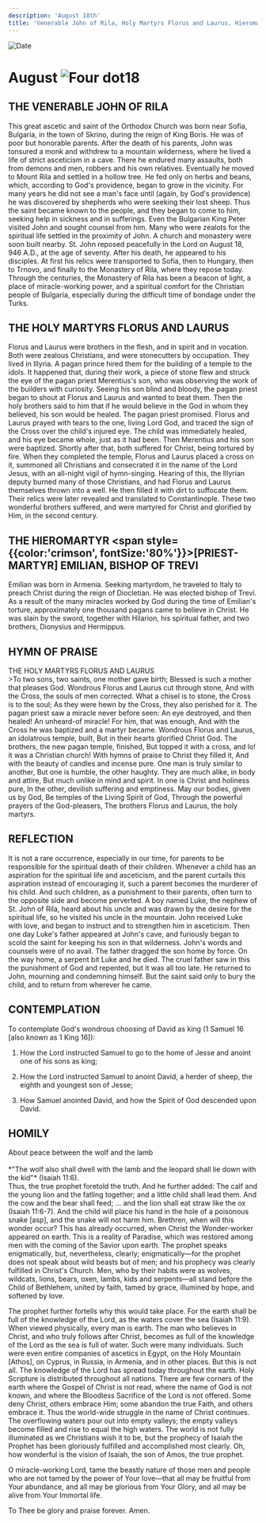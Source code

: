 ```yaml
---
description: 'August 18th'
title: 'Venerable John of Rila, Holy Martyrs Florus and Laurus, Hieromartyr Emilian, Bishop of Trevi'
---
```


<RunningHead />
<Image src="/title-imprint.png" height={68} width={50} alt="Date" className="title-imprint"/>

# <div id="date">August <Image className="four-dot" src="/four-dot.png" height={15} width={15} alt="Four dot" />18</div>

## THE VENERABLE JOHN OF RILA

This great ascetic and saint of the Orthodox Church was born near Sofia, Bulgaria, in the town of Skrino, during the reign of King Boris. He was of poor but honorable parents. After the death of his parents, John was tonsured a monk and withdrew to a mountain wilderness, where he lived a life of strict asceticism in a cave. There he endured many assaults, both from demons and men, robbers and his own relatives. Eventually he moved to Mount Rila and settled in a hollow tree. He fed only on herbs and beans, which, according to God's providence, began to grow in the vicinity. For many years he did not see a man's face until (again, by God's providence) he was discovered by shepherds who were seeking their lost sheep. Thus the saint became known to the people, and they began to come to him, seeking help in sickness and in sufferings. Even the Bulgarian King Peter visited John and sought counsel from him. Many who were zealots for the spiritual life settled in the proximity of John.  A church and monastery were soon built nearby. St. John reposed peacefully in the Lord on August 18, 946 A.D., at the age of seventy. After his death, he appeared to his disciples. At first his relics were transported to Sofia, then to Hungary, then to Trnovo, and finally to the Monastery of Rila, where they repose today. Through the centuries, the Monastery of Rila has been a beacon of light, a place of miracle-working power, and a spiritual comfort for the Christian people of Bulgaria, especially during the difficult time of bondage under the Turks.

## THE HOLY MARTYRS FLORUS AND LAURUS

Florus and Laurus were brothers in the flesh, and in spirit and in vocation. Both were zealous Christians, and were stonecutters by occupation. They lived in Illyria. A pagan prince hired them for the building of a temple to the idols. It happened that, during their work, a piece of stone flew and struck the eye of the pagan priest Merentius's son, who was observing the work of the builders with curiosity. Seeing his son blind and bloody, the pagan priest began to shout at Florus and Laurus and wanted to beat them. Then the holy brothers said to him that if he would believe in the God in whom they believed, his son would be healed. The pagan priest promised. Florus and Laurus prayed with tears to the one, living Lord God, and traced the sign of the Cross over the child's injured eye. The child was immediately healed, and his eye became whole, just as it had been. Then Merentius and his son were baptized. Shortly after that, both suffered for Christ, being tortured by fire. When they completed the temple, Florus and Laurus placed a cross on it, summoned all Christians and consecrated it in the name of the Lord Jesus, with an all-night vigil of hymn-singing. Hearing of this, the Illyrian deputy burned many of those Christians, and had Florus and Laurus themselves thrown into a well. He then filled it with dirt to suffocate them. Their relics were later revealed and translated to Constantinople. These two wonderful brothers suffered, and were martyred for Christ and glorified by Him, in the second century.

## THE HIEROMARTYR <span style={{color:'crimson', fontSize:'80%'}}>[PRIEST-MARTYR]</span> EMILIAN, BISHOP OF TREVI

Emilian was born in Armenia. Seeking martyrdom, he traveled to Italy to preach Christ during the reign of Diocletian. He was elected bishop of Trevi. As a result of the many miracles worked by God during the time of Emilian's torture, approximately one thousand pagans came to believe in Christ. He was slain by the sword, together with Hilarion, his spiritual father, and two brothers, Dionysius and Hermippus.


## HYMN OF PRAISE
<div style={{textAlign:'center', color:'crimson', fontWeight:'bold'}}>
THE HOLY MARTYRS FLORUS AND LAURUS
</div>
>To two sons, two saints, one mother gave birth;  
Blessed is such a mother that pleases God.  
Wondrous Florus and Laurus cut through stone,  
And with the Cross, the souls of men corrected.  
What a chisel is to stone, the Cross is to the soul;  
As they were hewn by the Cross, they also perished for it.  
The pagan priest saw a miracle never before seen:  
An eye destroyed, and then healed!  
An unheard-of miracle! For him, that was enough,  
And with the Cross he was baptized and a martyr became.  
Wondrous Florus and Laurus, an idolatrous temple, built,  
But in their hearts glorified Christ God.  
The brothers, the new pagan temple, finished,  
But topped it with a cross, and lo! it was a Christian church!  
With hymns of praise to Christ they filled it,  
And with the beauty of candles and incense pure.  
One man is truly similar to another,  
But one is humble, the other haughty.  
They are much alike, in body and attire,  
But much unlike in mind and spirit.  
In one is Christ and holiness pure,  
In the other, devilish suffering and emptiness.  
May our bodies, given us by God,  
Be temples of the Living Spirit of God,  
Through the powerful prayers of the God-pleasers,  
The brothers Florus and Laurus, the holy martyrs.  


## REFLECTION

It is not a rare occurrence, especially in our time, for parents to be responsible for the spiritual death of their children. Whenever a child has an aspiration for the spiritual life and asceticism, and the parent curtails this aspiration instead of encouraging it, such a parent becomes the murderer of his child. And such children, as a punishment to their parents, often turn to the opposite side and become perverted. A boy named Luke, the nephew of St. John of Rila, heard about his uncle and was drawn by the desire for the spiritual life, so he visited his uncle in the mountain. John received Luke with love, and began to instruct and to strengthen him in asceticism. Then one day Luke's father appeared at John's cave, and furiously began to scold the saint for keeping his son in that wilderness. John's words and counsels were of no avail. The father dragged the son home by force. On the way home, a serpent bit Luke and he died. The cruel father saw in this the punishment of God and repented, but it was all too late. He returned to John, mourning and condemning himself. But the saint said only to bury the child, and to return from wherever he came.


## CONTEMPLATION

To contemplate God's wondrous choosing of David as king (1 Samuel 16 [also known as 1 King 16]):

1. How the Lord instructed Samuel to go to the home of Jesse and anoint one of his sons as king;

2. How the Lord instructed Samuel to anoint David, a herder of sheep, the eighth and youngest son of Jesse;

3. How Samuel anointed David, and how the Spirit of God descended upon David.


## HOMILY
<div style={{textAlign:'center', color:'crimson', fontWeight:'bold'}}>
About peace between the wolf and the lamb
</div>
<br />
<div style={{textAlign:'right'}}>
*"The wolf also shall dwell with the lamb and the leopard shall lie down with the kid"* (Isaiah 11:6).
</div>
Thus, the true prophet foretold the truth. And he further added: The calf and the young lion and the fatling together; and a little child shall lead them. And the cow and the bear shall feed; … and the lion shall eat straw like the ox (Isaiah 11:6-7). And the child will place his hand in the hole of a poisonous snake [asp], and the snake will not harm him. Brethren, when will this wonder occur? This has already occurred, when Christ the Wonder-worker appeared on earth. This is a reality of Paradise, which was restored among men with the coming of the Savior upon earth. The prophet speaks enigmatically, but, nevertheless, clearly; enigmatically—for the prophet does not speak about wild beasts but of men; and his prophecy was clearly fulfilled in Christ's Church. Men, who by their habits were as wolves, wildcats, lions, bears, oxen, lambs, kids and serpents—all stand before the Child of Bethlehem, united by faith, tamed by grace, illumined by hope, and softened by love.

The prophet further fortells why this would take place. For the earth shall be full of the knowledge of the Lord, as the waters cover the sea (Isaiah 11:9). When viewed physically, every man is earth. The man who believes in Christ, and who truly follows after Christ, becomes as full of the knowledge of the Lord as the sea is full of water. Such were many individuals. Such were even entire companies of ascetics in Egypt, on the Holy Mountain [Athos], on Cyprus, in Russia, in Armenia, and in other places. But this is not all. The knowledge of the Lord has spread today throughout the earth. Holy Scripture is distributed throughout all nations. There are few corners of the earth where the Gospel of Christ is not read, where the name of God is not known, and where the Bloodless Sacrifice of the Lord is not offered. Some deny Christ, others embrace Him; some abandon the true Faith, and others embrace it. Thus the world-wide struggle in the name of Christ continues. The overflowing waters pour out into empty valleys; the empty valleys become filled and rise to equal the high waters. The world is not fully illuminated as we Christians wish it to be, but the prophecy of Isaiah the Prophet has been gloriously fulfilled and accomplished most clearly. Oh, how wonderful is the vision of Isaiah, the son of Amos, the true prophet.

O miracle-working Lord, tame the beastly nature of those men and people who are not tamed by the power of Your love—that all may be fruitful from Your abundance, and all may be glorious from Your Glory, and all may be alive from Your Immortal life.

To Thee be glory and praise forever. Amen.